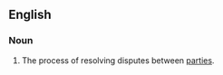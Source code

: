 ==English==
{{wikipedia}}

===Noun===
{{en-noun|sg=[[dispute]] [[resolution]]}}

#  The process of resolving disputes between [[party|parties]].